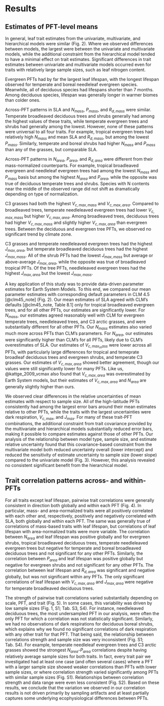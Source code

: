 # Results

## Estimates of PFT-level means

In general, leaf trait estimates from the univariate, multivariate, and hierarchical models were similar (Fig.\ 2).
Where we observed differences between models, the largest were between the univariate and multivariate models, while the additional constraint from the hierarchical model tended to have a minimal effect on trait estimates.
Significant differences in trait estimates between univariate and multivariate models occurred even for traits with relatively large sample sizes, such as leaf nitrogen content.

Evergreen PFTs had by far the largest leaf lifespan, with the longest lifespan observed for temperate and boreal needleleaf evergreen species.
Meanwhile, all of deciduous species had lifespans shorter than 7 months.
Among deciduous species, lifespan was generally longer in warmer biomes than colder ones.

Across-PFT patterns in SLA and $N_{mass}$, $P_{mass}$, and $R_{d,mass}$ were similar.
Temperate broadleaved deciduous trees and shrubs generally had among the highest values of these traits, while temperate evergreen trees and shrubs had generally among the lowest.
However, none of these patterns were universal to all four traits.
For example, tropical evergreen trees had relatively high $N_{mass}$ and mean SLA and $R_{d,mass}$, but among the lowest $P_{mass}$.
Similarly, temperate and boreal shrubs had higher $N_{mass}$ and $P_{mass}$ than any of the grasses, but comparable SLA.

Across-PFT patterns in $N_{area}$, $P_{area}$, and $R_{d,area}$ were different from their mass-normalized counterparts.
For example, tropical broadleaved evergreen and needleleaf evergreen trees had among the lowest $N_{mass}$ and $P_{mass}$ basis but among the highest $N_{area}$ and $P_{area}$, while the opposite was true of deciduous temperate trees and shrubs.
Species with N contents near the middle of the observed range did not shift as dramatically depending on type of normalization.

C3 grasses had both the highest $V_{c,max,mass}$ and $V_{c,max,area}$.
Compared to broadleaved trees, temperate needleleaved evergreen trees had lower $V_{c,max,mass}$ but higher $V_{c,max,area}$.
Among broadleaved trees, deciduous trees had higher $V_{c,max,mass}$ and slightly higher $V_{c,max,area}$ than evergreen trees.
Between the deciduous and evergreen tree PFTs, we observed no significant trend by climate zone.

C3 grasses and temperate needleleaved evergreen trees had the highest $J_{max,area}$, but temperate broadleaved deciduous trees had the highest $J_{max,mass}$.
All of the shrub PFTs had the lowest $J_{max,mass}$ but average or above-average $J_{max,area}$, while the opposite was true of broadleaved tropical PFTs.
Of the tree PFTs, needleleaved evergreen trees had the highest $J_{max,area}$ but the lowest $J_{max,mass}$.

A key application of this study was to provide data-driven parameter estimates for Earth System Models.
To this end, we compared our mean parameter estimates with corresponding default parameters in CLM 4.5 [@clm45_note] (Fig.\ 2).
Our mean estimates of SLA agreed with CLM's defaults [@clm45_note, Table 8.1] only for tropical broadleaved evergreen trees, and for all other PFTs, our estimates are significantly lower.
For $N_{mass}$, our estimates agreed reasonably well with CLM for evergreen temperate trees, needleleaved trees, and C3 arctic grasses, and were substantially different for all other PFTs.
Our $N_{mass}$ estimates also varied much more across PFTs than CLM's parameters.
For $N_{area}$, our estimates were significantly higher than CLM's for all PFTs, likely due to CLM's overestimates of SLA.
Our estimates of $V_{c,max_mass}$ were lower across all PFTs, with particularly large differences for tropical and temeprate broadleaf deciduous trees and evergreen shrubs, and temperate C3 grasses.
Our estimates of $V_{c,max,area}$ showed better agreement, though our values were still significantly lower for many PFTs.
Like us, @kattge_2009_vcmax also found that $V_{c,max,area}$ was overestimated by Earth System models,
but their estimates of $V_{c,max,area}$ and $N_{area}$ are generally slightly higher than ours.

We observed clear differences in the relative uncertainties of mean estimates with respect to sample size.
All of the high-latitude PFTs consistently had among the largest error bars around their mean estimates relative to other PFTs, while the traits with the largest uncertainties were dark respiration, $V_{c,max}$, and $J_{max}$.
For many of these trait-PFT combinations, the additional constraint from trait covariance provided by the multivariate and hierarchical models substantially reduced error bars, making it possible to compare estimates against those of other PFTs.
Our analysis of the relationship between model type, sample size, and estimate relative uncertainty found that this covariance-based constraint from the multivariate model both reduced uncertainty overall (lower intercept) and reduced the sensitivity of estimate uncertainty to sample size (lower slope) compared to the univariate model (Fig.\ 3).
However, this analysis revealed no consistent significant benefit from the hierarchical model.


## Trait correlation patterns across- and within-PFTs

For all traits except leaf lifespan, pairwise trait correlations were generally consistent in direction both globally and within each PFT (Fig.\ 4).
In particular, mass- and area-normalized traits were all positively correlated with each other and, respectively, positively and negatively correlated with SLA, both globally and within each PFT.
The same was generally true of correlations of mass-based traits with leaf lifespan, but correlations of leaf lifespan with area-normalized traits were more variable.
The correlation between $N_{area}$ and leaf lifespan was positive globally and for evergreen shrubs, tropical broadleaved deciduous trees, temperate needleleaved evergreen trees but negative for temperate and boreal broadleaved deciduous trees and not significant for any other PFTs.
Similarly, the correlation between $P_{area}$ and leaf lifespan was positive globally but negative for evergreen shrubs and not significant for any other PFTs.
The correlation between leaf lifespan and $R_{d,area}$ was significant and negative globally, but was not significant within any PFTs.
The only significant correlations of leaf lifespan with $V_{c,max,area}$ and $J_{max,area}$ were negative for temperate broadleaved deciduous trees.

The strength of pairwise trait correlations varied substantially depending on scale, PFT, and trait (Fig.\ 5).
In some cases, this variability was driven by low sample sizes (Fig.\ 1, S1; Tab.\ S3, S4).
For instance, needleleaved deciduous trees, the most undersampled PFT in our analysis, were often the only PFT for which a correlation was not statistically significant.
Similarly, we had no observations of dark respirations for deciduous boreal shrubs, which explains why we found no significant correlations of dark respiration with any other trait for that PFT.
That being said, the relationship between correlations strength and sample size was very inconsistent (Fig.\ S1; Tab.\ S4).
For example, temperate needleleaf evergreen trees and C3 arctic grasses showed the strongest $N_{area}$-$P_{area}$ correlations despite having relatively average sample sizes for both traits.
In fact, every trait pair we investigated had at least one case (and often several cases) where a PFT with a larger sample size showed weaker correlations than PFTs with lower sample sizes, or where correlation strength varied significantly among PFTs with similar sample sizes (Fig.\ S1).
Relationships between correlation strength and data range were even less consistent (Fig.\ S2).
Based on these results, we conclude that the variation we observed in our correlation results is not driven primarily by sampling artifacts and at least partially captures some underlying ecophysiological differences between PFTs.
